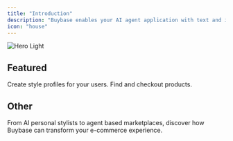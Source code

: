 ```yaml
---
title: "Introduction"
description: "Buybase enables your AI agent application with text and image search and purchase items across millions of footwear & apparel SKUs from thousands of Shopify stores, enhanced by powerful personalization features. "
icon: "house"
---
```


<img
  alt="Hero Light"
  className="block dark:hidden"
  src="/images/hero.png"
  title=""
/>

## Featured

<CardGroup cols="2">
  <Card title="Personalize" icon="user" href="/api-reference/profiles/post">
    Create style profiles for your users.
  </Card>
    <Card title="Search & Checkout" icon="search" href="/api-reference/search/get">
    Find and checkout products.
  </Card>
</CardGroup>

## Other

<Card title="Use Cases" icon="cloud-lightning" href="/docs/use-cases">
  From AI personal stylists to agent based marketplaces, discover how Buybase can transform your e-commerce experience.
</Card>